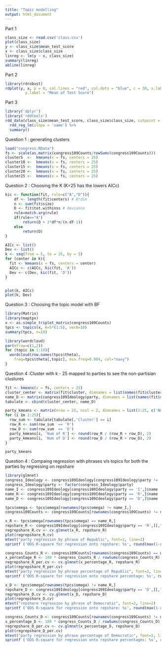 ---
title: "Topic modelling"
output: html_document
---
Part 1 
```{r}
class_size <- read.csv('class.csv')
plot(class_size)
y <- class_size$mean_test_score
x <- class_size$class_size
linreg <- lm(y ~ x, class_size)
summary(linreg) 
abline(linreg)
```
Part 2
```{r}
library(rdrobust)
rdplot(y, x, p = 0, col.lines = "red", col.dots = "blue", c = 30, x.label = 'Class Size',
         y.label = "Mean of Test Score")
```
Part 3
```{r}
library('dplyr')
library('rddtools')
rdd_data(class_size$mean_test_score, class_size$class_size, cutpoint = 30) %>%
  rdd_reg_lm(slope = 'same') %>%
  summary()
```

Question 1 : generating clusters 
```{r}
load("congress.RData")
fs <- scale(as.matrix(congress109Counts/rowSums(congress109Counts)))
cluster5  <-  kmeans(x = fs, centers = 25)
cluster10 <-  kmeans(x = fs, centers = 25)
cluster15 <-  kmeans(x = fs, centers = 25)
cluster20 <-  kmeans(x = fs, centers = 25)
cluster25 <-  kmeans(x = fs, centers = 25)
```
Question 2 : Choosing the K (K=25 has the lowers AICc)
```{r}


kic <- function(fit, rule=c("A","D")){
	df <- length(fit$centers) # K*dim
	n <- sum(fit$size)
	D <- fit$tot.withinss # deviance
	rule=match.arg(rule)
	if(rule=="A")
		return(D + 2*df*n/(n-df-1))
	else
		return(D)
}

AICc <- list()
Dev <- list()
k <- seq(from = 5, to = 25, by = 5)
for (center in k){
  fit <- kmeans(x = fs, centers = center)
  AICc <- c(AICc, kic(fit, 'A'))
  Dev <- c(Dev, kic(fit, 'D'))
}


plot(k, AICc)
plot(k, Dev)
```
Question 3 : Choosing the topic model with BF 
```{r}
library(Matrix)
library(maptpx)
x <- as.simple_triplet_matrix(congress109Counts)
tpcs <- topics(x, K=5*(1:5), verb=10)
summary(tpcs, n=10)
```

```{r}
library(wordcloud)
par(mfrow=c(1,2))
for (topic in 1:10){
  wordcloud(row.names(tpcs$theta), 
	freq=tpcs$theta[,topic], min.freq=0.004, col="navy")
}
```

Question 4 :Cluster with k - 25 mapped to parties to see the non-partisian clustures
```{r}

fit <- kmeans(x = fs, centers = 25)
cluster_center <- matrix(fit$cluster, dimnames = list(names(fit$cluster), 'Cluster'))
name_D <- matrix(congress109Ideology$party, dimnames = list(names(fit$cluster), 'Party'))
tabulate <- cbind(cluster_center, name_D)

party_kmeans <- matrix(nrow = 25, ncol = 2, dimnames = list(1:25, c('Num of R', 'Num of D')))
for (i in 1:25){
  row_sum <- tabulate[tabulate[,'Cluster'] == i]
  row_R <- sum(row_sum  == 'R')
  row_D <- sum(row_sum  == 'D')
  party_kmeans[i, 'Num of R'] <- round(row_R / (row_R + row_D), 2)
  party_kmeans[i, 'Num of D'] <- round(row_D / (row_R + row_D), 2)
}

party_kmeans
```
Question 4 : Compaing regression with phrases v/s topics for both the parties by regressing on repshare

```{r}
library(glmnet)
congress_Ideology <- congress109Ideology[congress109Ideology$party != 'I',]
congress_Ideology$party <- factor(congress_Ideology$party)
name_I <- congress109Ideology[congress109Ideology$party == 'I',]$name
name_R <- congress109Ideology[congress109Ideology$party == 'R',]$name
name_D <- congress109Ideology[congress109Ideology$party == 'D',]$name
```

```{r}
tpcs$omega <- tpcs$omega[rownames(tpcs$omega) != name_I,]
congress109Counts <- congress109Counts[rownames(congress109Counts) != name_I,]

x_R <- tpcs$omega[rownames(tpcs$omega) == name_R,]
repshare_R <- congress109Ideology[congress109Ideology$party == 'R',][,"repshare"]
regrepshare_R.cv <- cv.glmnet(x_R, repshare_R)
plot(regrepshare_R.cv)
mtext("party regression by phrase of Republic", font=2, line=2)
sprintf ('OOS R-square for regression onto repshare: %s', round(max(1-regrepshare_R.cv$cvm/regrepshare_R.cv$cvm[1]), 5))

congress_Counts_R <- congress109Counts[rownames(congress109Counts) == name_R,]
x_percentage_R <- 100 * congress_Counts_R / rowSums(congress_Counts_R)
regrepshare_R_per.cv <- cv.glmnet(x_percentage_R, repshare_R)
plot(regrepshare_R_per.cv)
mtext("party regression by phrase percentage of Republic", font=2, line=2)
sprintf ('OOS R-square for regression onto repshare percentage: %s', round(max(1-regrepshare_R_per.cv$cvm/regrepshare_R_per.cv$cvm[1]), 5))
```

```{r}
x_D <- tpcs$omega[rownames(tpcs$omega) != name_R,]
repshare_D <- congress109Ideology[congress109Ideology$party == 'D',][,"repshare"]
regrepshare_D.cv <- cv.glmnet(x_D, repshare_D)
plot(regrepshare_D.cv)
mtext("repshare regression by phrase of Democratic", font=2, line=2)
sprintf ('OOS R-square for regression onto repshare: %s', round(max(1-regrepshare_D.cv$cvm/regrepshare_D.cv$cvm[1]), 5))

congress_Counts_D <- congress109Counts[rownames(congress109Counts) != name_R,]
x_percentage_D <- 100 * congress_Counts_D / rowSums(congress_Counts_D)
regrepshare_D_per.cv <- cv.glmnet(x_percentage_D, repshare_D)
plot(regrepshare_D_per.cv)
mtext("party regression by phrase percentage of Democratic", font=2, line=2)
sprintf ('OOS R-square for regression onto repshare percentages: %s', round(max(1-regrepshare_D_per.cv$cvm/regrepshare_D_per.cv$cvm[1]), 5))
```
